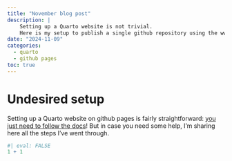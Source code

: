 ---
title: "November blog post"
description: |
    Setting up a Quarto website is not trivial.
    Here is my setup to publish a single github repository using the www.gandi.net DNS.
date: "2024-11-09"
categories:
  - quarto
  - github pages
toc: true
---

# Undesired setup

Setting up a Quarto website on github pages is fairly straightforward: [you just need to follow the docs](https://quarto.org/docs/publishing/github-pages.html)! But in case you need some help, I'm sharing here all the steps I've went through.

```{r}
#| eval: FALSE
1 + 1
```
